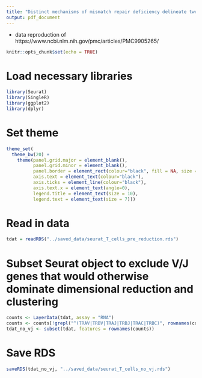 ```yaml
---
title: "Distinct mechanisms of mismatch repair deficiency delineate two modes of response to PD-1 immunotherapy in endometrial carcinoma"
output: pdf_document
---
```


 - data reproduction of https://www.ncbi.nlm.nih.gov/pmc/articles/PMC9905265/
 
```r
knitr::opts_chunk$set(echo = TRUE)
```

# Load necessary libraries

```r

library(Seurat)
library(SingleR)
library(ggplot2)
library(dplyr)

```

# Set theme

```r

theme_set(
  theme_bw(20) +
    theme(panel.grid.major = element_blank(),
          panel.grid.minor = element_blank(),
          panel.border = element_rect(colour="black", fill = NA, size = 1),
          axis.text = element_text(colour="black"),
          axis.ticks = element_line(colour="black"),
          axis.text.x = element_text(angle=0),
          legend.title = element_text(size = 10),
          legend.text = element_text(size = 7)))

```

# Read in data

```r

tdat = readRDS("../saved_data/seurat_T_cells_pre_reduction.rds")

```

# Subset Seurat object to exclude V/J genes that would otherwise dominate dimensional reduction and clustering

```r

counts <- LayerData(tdat, assay = "RNA")
counts <- counts[!grepl("^(TRAV|TRBV|TRAJ|TRBJ|TRAC|TRBC)", rownames(counts)), ]
tdat_no_vj <- subset(tdat, features = rownames(counts))

```

# Save RDS

```r

saveRDS(tdat_no_vj, "../saved_data/seurat_T_cells_no_vj.rds")

```
